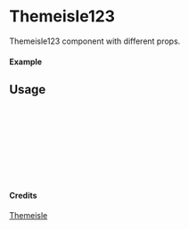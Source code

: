 
<Meta of={Themeisle123} title="Themeisle/Themeisle123" />

# Themeisle123

Themeisle123 component with different props.

#### Example

<Canvas of={Themeisle123.Primary} />

## Usage

```ts
import { Themeisle123 } from "yadl-ui";

const Example = () => {
  return (
      <Themeisle123 />
  );
};

export default Example;
```

#### Credits
[Themeisle](https://themeisle.com/illustrations/)
